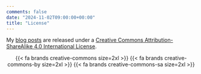 ```yaml
---
comments: false
date: "2024-11-02T09:00:00+00:00"
title: "License"
---
```


My [blog posts](/blog) are released under a [Creative Commons Attribution-ShareAlike 4.0 International License](http://creativecommons.org/licenses/by-sa/4.0/).

<center>
{{< fa brands creative-commons size=2xl >}} {{< fa brands creative-commons-by size=2xl >}} {{< fa brands creative-commons-sa size=2xl >}}
</center>